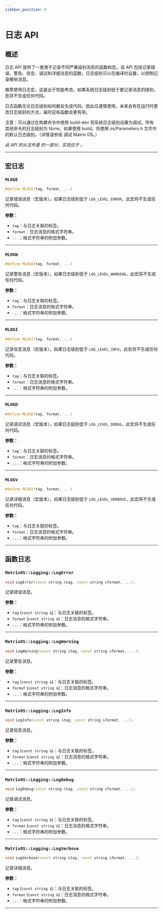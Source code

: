 ```yaml
---
sidebar_position: 8
---
```


# 日志 API

## 概述

日志 API 提供了一套用于记录不同严重级别消息的函数和宏。该 API 包括记录错误、警告、信息、调试和详细消息的函数。日志级别可以在编译时设置，以控制记录哪些消息。

推荐使用日志宏，这是出于性能考虑。如果系统日志级别低于要记录消息的级别，宏将不生成任何代码。

日志函数无论日志级别如何都会生成代码，因此应谨慎使用。未来会有在运行时更改日志级别的方法，届时这些函数会更有用。

注意：可以通过在构建命令中使用 build-dev 将系统日志级别设置为调试。所有其他命令的日志级别为 None。如果使用 build，将使用 os/Parameters.h 文件中的默认日志级别。（详情请参阅 <DocLink to="/docs/Developer/DebugMatrixOS/DebugMatrixOSCpp/">调试 Matrix OS</DocLink>。）

*此 API 的头文件是 <GithubLink path="os/MatrixOS.h"/> 的一部分，实现位于 <GithubLink path="os/system/Logging.cpp"/>。*

---

## 宏日志

### `MLOGE`
```cpp
#define MLOGE(tag, format, ...)
```

记录错误消息（宏版本）。如果日志级别低于 `LOG_LEVEL_ERROR`，此宏将不生成任何代码。

**参数：**
- `tag`：与日志关联的标签。
- `format`：日志消息的格式字符串。
- `...`：格式字符串的附加参数。

---

### `MLOGW`
```cpp
#define MLOGW(tag, format, ...)
```

记录警告消息（宏版本）。如果日志级别低于 `LOG_LEVEL_WARNING`，此宏将不生成任何代码。

**参数：**
- `tag`：与日志关联的标签。
- `format`：日志消息的格式字符串。
- `...`：格式字符串的附加参数。

---

### `MLOGI`
```cpp
#define MLOGI(tag, format, ...)
```

记录信息消息（宏版本）。如果日志级别低于 `LOG_LEVEL_INFO`，此宏将不生成任何代码。

**参数：**
- `tag`：与日志关联的标签。
- `format`：日志消息的格式字符串。
- `...`：格式字符串的附加参数。

---

### `MLOGD`
```cpp
#define MLOGD(tag, format, ...)
```

记录调试消息（宏版本）。如果日志级别低于 `LOG_LEVEL_DEBUG`，此宏将不生成任何代码。

**参数：**
- `tag`：与日志关联的标签。
- `format`：日志消息的格式字符串。
- `...`：格式字符串的附加参数。

---

### `MLOGV`
```cpp
#define MLOGV(tag, format, ...)
```

记录详细消息（宏版本）。如果日志级别低于 `LOG_LEVEL_VERBOSE`，此宏将不生成任何代码。

**参数：**
- `tag`：与日志关联的标签。
- `format`：日志消息的格式字符串。
- `...`：格式字符串的附加参数。

---

## 函数日志

### `MatrixOS::Logging::LogError`
```cpp
void LogError(const string &tag, const string &format, ...);
```

记录错误消息。

**参数：**
- `tag` (`const string &`)：与日志关联的标签。
- `format` (`const string &`)：日志消息的格式字符串。
- `...`：格式字符串的附加参数。

---

### `MatrixOS::Logging::LogWarning`
```cpp
void LogWarning(const string &tag, const string &format, ...);
```

记录警告消息。

**参数：**
- `tag` (`const string &`)：与日志关联的标签。
- `format` (`const string &`)：日志消息的格式字符串。
- `...`：格式字符串的附加参数。

---

### `MatrixOS::Logging::LogInfo`
```cpp
void LogInfo(const string &tag, const string &format, ...);
```

记录信息消息。

**参数：**
- `tag` (`const string &`)：与日志关联的标签。
- `format` (`const string &`)：日志消息的格式字符串。
- `...`：格式字符串的附加参数。

---

### `MatrixOS::Logging::LogDebug`
```cpp
void LogDebug(const string &tag, const string &format, ...);
```

记录调试消息。

**参数：**
- `tag` (`const string &`)：与日志关联的标签。
- `format` (`const string &`)：日志消息的格式字符串。
- `...`：格式字符串的附加参数。

---

### `MatrixOS::Logging::LogVerbose`
```cpp
void LogVerbose(const string &tag, const string &format, ...);
```

记录详细消息。

**参数：**
- `tag` (`const string &`)：与日志关联的标签。
- `format` (`const string &`)：日志消息的格式字符串。
- `...`：格式字符串的附加参数。

---